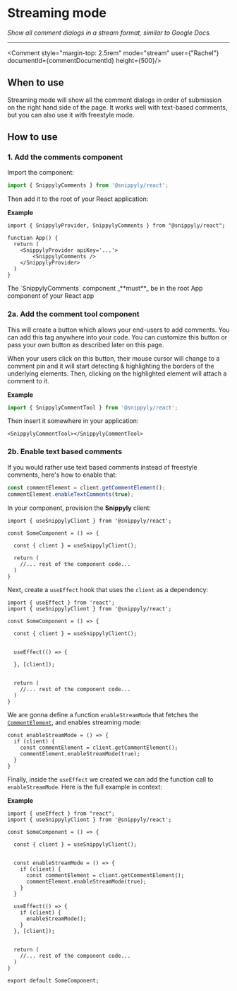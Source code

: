 
# Streaming mode

_Show all comment dialogs in a stream format, similar to Google Docs._

---

<Comment style="margin-top: 2.5rem" mode="stream" user={"Rachel"} documentId={commentDocumentId} height={500}/>

## When to use

Streaming mode will show all the comment dialogs in order of submission on the right hand side of the page. It works well with text-based comments, but you can also use it with freestyle mode.

## How to use

### 1. Add the comments component

Import the component:

```ts copy
import { SnippylyComments } from '@snippyly/react';
```

Then add it to the root of your React application:

**Example**

```tsx copy {6}
import { SnippylyProvider, SnippylyComments } from "@snippyly/react";

function App() {
  return (
    <SnippylyProvider apiKey='...'>
        <SnippylyComments />
    </SnippylyProvider>
  )
}
```

<Callout type="warning">
  The `SnippylyComments` component _**must**_ be in the root App component of your React app
</Callout>

### 2a. Add the comment tool component

This will create a button which allows your end-users to add comments. You can add this tag anywhere into your code. You can customize this button or pass your own button as described later on this page.

When your users click on this button, their mouse cursor will change to a comment pin and it will start detecting & highlighting the borders of the underlying elements. Then, clicking on the highlighted element will attach a comment to it.

**Example**

```ts copy
import { SnippylyCommentTool } from '@snippyly/react';
```

Then insert it somewhere in your application:

```tsx copy
<SnippylyCommentTool></SnippylyCommentTool>
```

### 2b. Enable text based comments

If you would rather use text based comments instead of freestyle comments, here's how to enable that:

```js copy
const commentElement = client.getCommentElement();
commentElement.enableTextComments(true);
```

In your component, provision the **Snippyly** client:

```tsx copy {1, 5}
import { useSnippylyClient } from '@snippyly/react';

const SomeComponent = () => {
  
  const { client } = useSnippylyClient();
  
  return (
    //... rest of the component code...
  )
}
```

Next, create a `useEffect` hook that uses the `client` as a dependency:

```tsx copy {8-12}
import { useEffect } from 'react';
import { useSnippylyClient } from '@snippyly/react';

const SomeComponent = () => {
  
  const { client } = useSnippylyClient();
  

  useEffect(() => {

  }, [client]);

  
  return (
    //... rest of the component code...
  )
}
```

We are gonna define a function `enableStreamMode` that fetches the [`CommentElement`](), and enables streaming mode:

```tsx copy
const enableStreamMode = () => {
  if (client) {
    const commentElement = client.getCommentElement();
    commentElement.enableStreamMode(true);
  }
}
```

Finally, inside the `useEffect` we created we can add the function call to `enableStreamMode`. Here is the full example in context:

**Example**

```tsx copy {8-21}
import { useEffect } from "react";
import { useSnippylyClient } from '@snippyly/react';

const SomeComponent = () => {
  
  const { client } = useSnippylyClient();


  const enableStreamMode = () => {
    if (client) {
      const commentElement = client.getCommentElement();
      commentElement.enableStreamMode(true);
    }
  }

  useEffect(() => {
    if (client) {
      enableStreamMode();
    }
  }, [client]);

  
  return (
    //... rest of the component code...
  )
}

export default SomeComponent;
```
